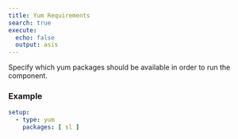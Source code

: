 ```yaml
---
title: Yum Requirements
search: true
execute:
  echo: false
  output: asis
---
```


Specify which yum packages should be available in order to run the component.

### Example

```yaml
setup:
  - type: yum
    packages: [ sl ]

```



